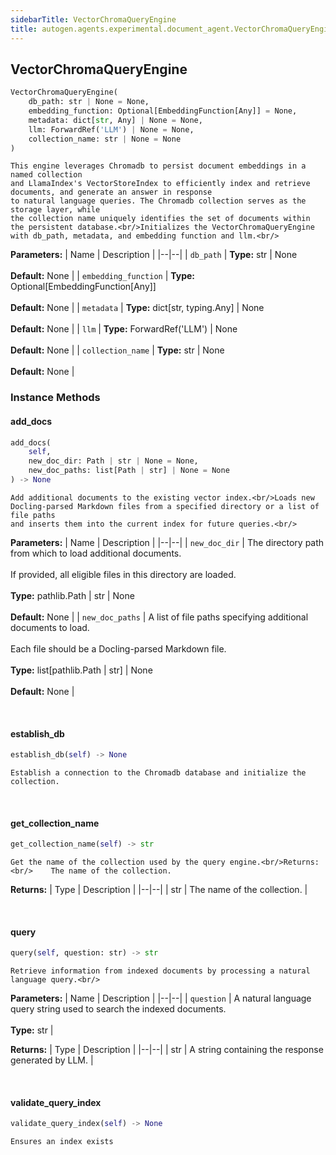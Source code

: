 ```yaml
---
sidebarTitle: VectorChromaQueryEngine
title: autogen.agents.experimental.document_agent.VectorChromaQueryEngine
---
```

<h2 id="autogen.agents.experimental.document_agent.VectorChromaQueryEngine" class="doc doc-heading">
    <code class="doc-symbol doc-symbol-heading doc-symbol-class"></code>
    <span class="doc doc-object-name doc-class-name">VectorChromaQueryEngine</span>
</h2>

```python
VectorChromaQueryEngine(
    db_path: str | None = None,
    embedding_function: Optional[EmbeddingFunction[Any]] = None,
    metadata: dict[str, Any] | None = None,
    llm: ForwardRef('LLM') | None = None,
    collection_name: str | None = None
)
```

    This engine leverages Chromadb to persist document embeddings in a named collection
    and LlamaIndex's VectorStoreIndex to efficiently index and retrieve documents, and generate an answer in response
    to natural language queries. The Chromadb collection serves as the storage layer, while
    the collection name uniquely identifies the set of documents within the persistent database.<br/>Initializes the VectorChromaQueryEngine with db_path, metadata, and embedding function and llm.<br/>

<b>Parameters:</b>
| Name | Description |
|--|--|
| `db_path` | **Type:** str \| None<br/><br/>**Default:** None |
| `embedding_function` | **Type:** Optional[EmbeddingFunction[Any]]<br/><br/>**Default:** None |
| `metadata` | **Type:** dict[str, typing.Any] \| None<br/><br/>**Default:** None |
| `llm` | **Type:** ForwardRef('LLM') \| None<br/><br/>**Default:** None |
| `collection_name` | **Type:** str \| None<br/><br/>**Default:** None |

### Instance Methods

<code class="doc-symbol doc-symbol-heading doc-symbol-method"></code>
#### add_docs

```python
add_docs(
    self,
    new_doc_dir: Path | str | None = None,
    new_doc_paths: list[Path | str] | None = None
) -> None
```

    Add additional documents to the existing vector index.<br/>Loads new Docling-parsed Markdown files from a specified directory or a list of file paths
    and inserts them into the current index for future queries.<br/>

<b>Parameters:</b>
| Name | Description |
|--|--|
| `new_doc_dir` | The directory path from which to load additional documents.<br/><br/>If provided, all eligible files in this directory are loaded.<br/><br/>**Type:** pathlib.Path \| str \| None<br/><br/>**Default:** None |
| `new_doc_paths` | A list of file paths specifying additional documents to load.<br/><br/>Each file should be a Docling-parsed Markdown file.<br/><br/>**Type:** list[pathlib.Path \| str] \| None<br/><br/>**Default:** None |

<br />

<code class="doc-symbol doc-symbol-heading doc-symbol-method"></code>
#### establish_db

```python
establish_db(self) -> None
```

    Establish a connection to the Chromadb database and initialize the collection.

<br />

<code class="doc-symbol doc-symbol-heading doc-symbol-method"></code>
#### get_collection_name

```python
get_collection_name(self) -> str
```

    Get the name of the collection used by the query engine.<br/>Returns: <br/>    The name of the collection.

<b>Returns:</b>
| Type | Description |
|--|--|
| str | The name of the collection. |

<br />

<code class="doc-symbol doc-symbol-heading doc-symbol-method"></code>
#### query

```python
query(self, question: str) -> str
```

    Retrieve information from indexed documents by processing a natural language query.<br/>

<b>Parameters:</b>
| Name | Description |
|--|--|
| `question` | A natural language query string used to search the indexed documents.<br/><br/>**Type:** str |

<b>Returns:</b>
| Type | Description |
|--|--|
| str | A string containing the response generated by LLM. |

<br />

<code class="doc-symbol doc-symbol-heading doc-symbol-method"></code>
#### validate_query_index

```python
validate_query_index(self) -> None
```

    Ensures an index exists

<br />